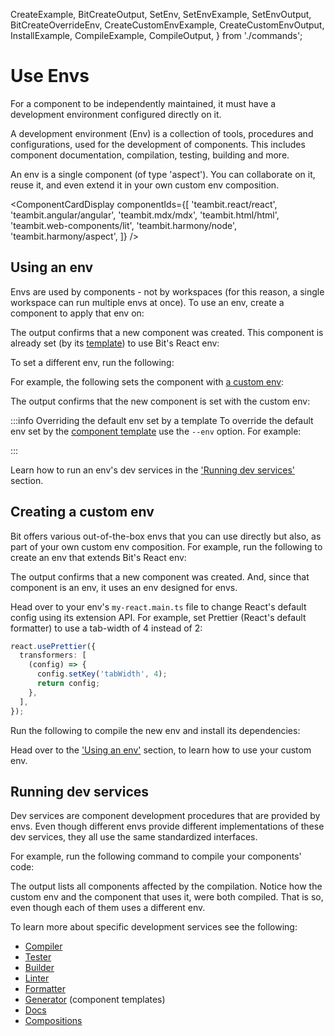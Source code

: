   CreateExample,
  BitCreateOutput,
  SetEnv,
  SetEnvExample,
  SetEnvOutput,
  BitCreateOverrideEnv,
  CreateCustomEnvExample,
  CreateCustomEnvOutput,
  InstallExample,
  CompileExample,
  CompileOutput,
} from './commands';

# Use Envs

For a component to be independently maintained, it must have a development environment configured directly on it.

A development environment (Env) is a collection of tools, procedures and configurations, used for the development of components. This includes component documentation, compilation, testing, building and more.

An env is a single component (of type 'aspect'). You can collaborate on it, reuse it, and even extend it in your own custom env composition.

<ComponentCardDisplay
  componentIds={[
    'teambit.react/react',
    'teambit.angular/angular',
    'teambit.mdx/mdx',
    'teambit.html/html',
    'teambit.web-components/lit',
    'teambit.harmony/node',
    'teambit.harmony/aspect',
  ]}
/>

## Using an env

Envs are used by components - not by workspaces (for this reason, a single workspace can run multiple envs at once). To use an env, create a component to apply that env on:

<CreateExample />

The output confirms that a new component was created. This component is already set (by its [template](/dev-services/generator/generate-component)) to use Bit's React env:

<BitCreateOutput />

To set a different env, run the following:

<SetEnv />

For example, the following sets the component with [a custom env](#creating-a-custom-env):

<SetEnvExample />

The output confirms that the new component is set with the custom env:

<SetEnvOutput />

:::info Overriding the default env set by a template
To override the default env set by the [component template](/dev-services/generator/generate-component) use the `--env` option. For example:

<BitCreateOverrideEnv />

:::

Learn how to run an env's dev services in the ['Running dev services'](#running-dev-services) section.

## Creating a custom env

Bit offers various out-of-the-box envs that you can use directly but also, as part of your own custom env composition.
For example, run the following to create an env that extends Bit's React env:

<CreateCustomEnvExample />

<ExtendedEnv />

The output confirms that a new component was created. And, since that component is an env, it uses an env designed for envs.

<CreateCustomEnvOutput />

Head over to your env's `my-react.main.ts` file to change React's default config using its extension API.
For example, set Prettier (React's default formatter) to use a tab-width of 4 instead of 2:

```ts
react.usePrettier({
  transformers: [
    (config) => {
      config.setKey('tabWidth', 4);
      return config;
    },
  ],
});
```

Run the following to compile the new env and install its dependencies:

<InstallExample />

<CompileExample />

Head over to the ['Using an env'](#using-an-env) section, to learn how to use your custom env.

## Running dev services

Dev services are component development procedures that are provided by envs. Even though different envs provide different implementations of these dev services, they all use the same standardized interfaces.

For example, run the following command to compile your components' code:

<CompileExample />

The output lists all components affected by the compilation. Notice how the custom env and the component that uses it, were both compiled. That is so, even though each of them uses a different env.

<CompileOutput />

To learn more about specific development services see the following:

- [Compiler](https://bit.dev/docs/dev-services/compiler/compiler-overview)
- [Tester](https://bit.dev/docs/dev-services/tester/tester-overview)
- [Builder](https://bit.dev/docs/dev-services/builder/builder-overview)
- [Linter](https://bit.dev/docs/dev-services/linter/linter-overview)
- [Formatter](https://bit.dev/docs/dev-services/formatter/formatter-overview)
- [Generator](https://bit.dev/docs/dev-services/generator/generator-overview) (component templates)
- [Docs](https://bit.dev/docs/dev-services/docs/docs-overview)
- [Compositions](https://bit.dev/docs/dev-services/compositions/compositions-overvieww)
